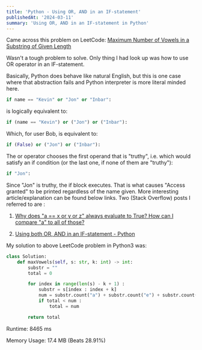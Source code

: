 ```yaml
---
title: 'Python - Using OR, AND in an IF-statement'
publishedAt: '2024-03-11'
summary: 'Using OR, AND in an IF-statement in Python'
---
```


Came across this problem on LeetCode: <a href='https://leetcode.com/problems/maximum-number-of-vowels-in-a-substring-of-given-length/description/' target='_blank'>Maximum Number of Vowels in a Substring of Given Length</a>

Wasn't a tough problem to solve. Only thing I had look up was how to use OR operator in an IF-statement.

Basically, Python does behave like natural English, but this is one case where that abstraction fails and Python interpreter is more literal minded here.
```py
if name == "Kevin" or "Jon" or "Inbar":
```
is logically equivalent to:
```py
if (name == "Kevin") or ("Jon") or ("Inbar"):
```
Which, for user Bob, is equivalent to:
```py
if (False) or ("Jon") or ("Inbar"):
```
The or operator chooses the first operand that is "truthy", i.e. which would satisfy an if condition (or the last one, if none of them are "truthy"):
```py
if "Jon":
```
Since "Jon" is truthy, the if block executes. That is what causes "Access granted" to be printed regardless of the name given.
More interesting article/explanation can be found below links.
Two (Stack Overflow) posts I referred to are :
1) <a href='https://stackoverflow.com/questions/20002503/why-does-a-x-or-y-or-z-always-evaluate-to-true-how-can-i-compare-a-to-al' target='_blank'>Why does "a == x or y or z" always evaluate to True? How can I compare "a" to all of those?</a>

2) <a href='https://stackoverflow.com/questions/72764625/using-both-or-and-in-an-if-statement-python' target='_blank'>Using both OR, AND in an IF-statement - Python</a>

My solution to above LeetCode problem in Python3 was:
```py
class Solution:
    def maxVowels(self, s: str, k: int) -> int:
        substr = ""
        total = 0        

        for index in range(len(s) - k + 1) :
            substr = s[index : index + k]
            num = substr.count("a") + substr.count("e") + substr.count("i") + substr.count("o") + substr.count("u")
            if total < num :
                total = num 

        return total
```
Runtime: 8465 ms

Memory Usage: 17.4 MB (Beats 28.91%)